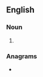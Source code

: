 {{also|mare's nest}}
==English==

===Noun===
{{en-noun|head=[[mare]]'s-[[nest]]}}

# {{alternative spelling of|en|mare's nest}}

===Anagrams===
* {{anagrams|en|a=aeemnrsst|stearsmen|steersman}}
